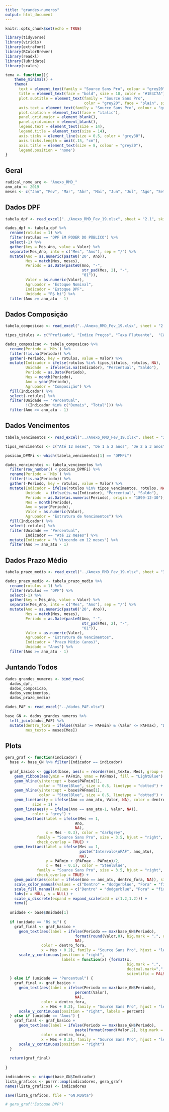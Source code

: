 ```yaml
---
title: "grandes-numeros"
output: html_document
---
```


```r
knitr::opts_chunk$set(echo = TRUE)

library(tidyverse)
library(viridis)
library(extrafont)
library(RColorBrewer)
library(readxl)
library(lubridate)
library(scales)

tema <- function(){
    theme_minimal() +
    theme(
      text = element_text(family = "Source Sans Pro", colour = "grey20"),
      title = element_text(face = "bold", size = 10, color = "#1E4C7A"), 
      plot.subtitle = element_text(family = "Source Sans Pro", 
                                   color = "grey20", face = "plain", size = 10),
      axis.text = element_text(family = "Source Sans Pro", colour = "grey20", size = 10),
      plot.caption = element_text(face = "italic"),
      panel.grid.major = element_blank(), 
      panel.grid.minor = element_blank(),
      legend.text = element_text(size = 14),
      legend.title = element_text(size = 14),
      axis.ticks = element_line(size = 0.5, color = "grey30"),
      axis.ticks.length = unit(.15, "cm"),
      axis.title = element_text(size = 8, colour = "grey20"),
      legend.position = 'none')
}

```

## Geral

```r
radical_nome_arq <- "Anexo_RMD_"
ano_atu <- 2019
meses <- c("Jan", "Fev", "Mar", "Abr", "Mai", "Jun", "Jul", "Ago", "Set", "Out", "Nov", "Dez")
```


## Dados DPF

```r
tabela_dpf <- read_excel("../Anexo_RMD_Fev_19.xlsx", sheet = "2.1", skip = 4)

dados_dpf <- tabela_dpf %>% 
  rename(rotulos = 1) %>%
  filter(rotulos == "DPF EM PODER DO PÚBLICO") %>%
  select(-1) %>%
  gather(key = Mes_Ano, value = Valor) %>%
  separate(Mes_Ano, into = c("Mes", "Ano"), sep = "/") %>%
  mutate(Ano = as.numeric(paste0('20', Ano)),
         Mes = match(Mes, meses),
         Periodo = as.Date(paste0(Ano, "-",
                                  str_pad(Mes, 2), "-",
                                  "01")),
         Valor = as.numeric(Valor),
         Agrupador = "Estoque Nominal",
         Indicador = "Estoque DPF",
         Unidade = "R$ bi") %>%
  filter(Ano >= ano_atu - 1)

```

## Dados Composição

```r
tabela_composicao <- read_excel("../Anexo_RMD_Fev_19.xlsx", sheet = "2.4", skip = 4)

tipos_titulos <- c("Prefixado",	"Índice Preços", "Taxa Flutuante",	"Câmbio",	"Demais",	"Total")

dados_composicao <- tabela_composicao %>%
  rename(Periodo = `Mês`) %>%
  filter(!is.na(Periodo)) %>%
  gather(-Periodo, key = rotulos, value = Valor) %>%
  mutate(Indicador = ifelse(rotulos %in% tipos_titulos, rotulos, NA),
         Unidade  = ifelse(is.na(Indicador), "Percentual", "Saldo"),
         Periodo = as.Date(Periodo),
         Mes = month(Periodo),
         Ano = year(Periodo),
         Agrupador = "Composição") %>%
  fill(Indicador) %>%
  select(-rotulos) %>%
  filter(Unidade == "Percentual", 
         !(Indicador %in% c("Demais", "Total"))) %>%
  filter(Ano >= ano_atu - 1)
```

## Dados Vencimentos

```r
tabela_vencimentos <- read_excel("../Anexo_RMD_Fev_19.xlsx", sheet = "3.1", skip = 6)

tipos_vencimentos <- c("Até 12 meses", "De 1 a 2 anos", "De 2 a 3 anos", "De 3 a 4 anos", "De 4 a 5 anos", "Acima de 5 anos", "Total") 

posicao_DPMFi <- which(tabela_vencimentos[1] == "DPMFi")

dados_vencimentos <- tabela_vencimentos %>%
  filter(row_number() < posicao_DPMFi) %>%
  rename(Periodo = `Mês`) %>%
  filter(!is.na(Periodo)) %>%
  gather(-Periodo, key = rotulos, value = Valor) %>%
  mutate(Indicador = ifelse(rotulos %in% tipos_vencimentos, rotulos, NA),
         Unidade  = ifelse(is.na(Indicador), "Percentual", "Saldo"),
         Periodo = as.Date(as.numeric(Periodo), origin = "1899-12-30"),
         Mes = month(Periodo),
         Ano = year(Periodo),
         Valor = as.numeric(Valor),
         Agrupador = "Estrutura de Vencimentos") %>%
  fill(Indicador) %>%
  select(-rotulos) %>%
  filter(Unidade == "Percentual", 
         Indicador == "Até 12 meses") %>%
  mutate(Indicador = "% Vincendo em 12 meses") %>%
  filter(Ano >= ano_atu - 1)

```

## Dados Prazo Médio

```r
tabela_prazo_medio <- read_excel("../Anexo_RMD_Fev_19.xlsx", sheet = "3.7", skip = 4)

dados_prazo_medio <- tabela_prazo_medio %>% 
  rename(rotulos = 1) %>%
  filter(rotulos == "DPF") %>%
  select(-1) %>%
  gather(key = Mes_Ano, value = Valor) %>%
  separate(Mes_Ano, into = c("Mes", "Ano"), sep = "/") %>%
  mutate(Ano = as.numeric(paste0('20', Ano)),
         Mes = match(Mes, meses),
         Periodo = as.Date(paste0(Ano, "-",
                                  str_pad(Mes, 2), "-",
                                  "01")),
         Valor = as.numeric(Valor),
         Agrupador = "Estrutura de Vencimentos",
         Indicador = "Prazo Médio (anos)",
         Unidade = "Anos") %>%
  filter(Ano >= ano_atu - 1)

```

## Juntando Todos

```r
dados_grandes_numeros <- bind_rows(
  dados_dpf,
  dados_composicao,
  dados_vencimentos,
  dados_prazo_medio)

dados_PAF <- read_excel("../dados_PAF.xlsx")

base_GN <- dados_grandes_numeros %>%
  left_join(dados_PAF) %>%
  mutate(dentro_fora = ifelse((Valor >= PAFmin) & (Valor <= PAFmax), "Dentro", "Fora"),
         mes_texto = meses[Mes])
```

## Plots

```r
gera_graf <- function(indicador) {
  base <- base_GN %>% filter(Indicador == indicador)
  
  graf_basico <- ggplot(base, aes(x = reorder(mes_texto, Mes), group = Ano, y = Valor)) +
    geom_ribbon(aes(ymin = PAFmin, ymax = PAFmax), fill = "LightBlue") +
    geom_hline(yintercept = base$PAFmin[1], 
               color = "SteelBlue", size = 0.5, linetype = "dotted") +
    geom_hline(yintercept = base$PAFmax[1], 
               color = "SteelBlue", size = 0.5, linetype = "dotted") +
    geom_line(aes(y = ifelse(Ano == ano_atu, Valor, NA), color = dentro_fora),
            size = 1) +
    geom_line(aes(y = ifelse(Ano == ano_atu-1, Valor, NA)),
            color = "grey") +
    geom_text(aes(label = ifelse(Mes == 1, 
                               Ano, 
                               NA),
                  x = Mes - 0.3), color = "darkgrey", 
              family = "Source Sans Pro", size = 3.5, hjust = "right", fontface = "italic",
              check_overlap = TRUE) +
    geom_text(aes(label = ifelse(Mes == 1, 
                                 paste("Intervalo\nPAF", ano_atu), 
                                 NA),
                  y = PAFmin + (PAFmax - PAFmin)/2,
                  x = Mes - 0.1), color = "SteelBlue", 
              family = "Source Sans Pro", size = 3.5, hjust = "right", fontface = "italic",
              check_overlap = TRUE) +
    geom_point(aes(color = ifelse(Ano == ano_atu, dentro_fora, NA)), size = 3) +
    scale_color_manual(values = c("Dentro" = "dodgerblue", "Fora" = "firebrick")) +
    scale_fill_manual(values = c("Dentro" = "dodgerblue", "Fora" = "firebrick")) +
    labs(x = NULL, y = NULL) +
    scale_x_discrete(expand = expand_scale(add = c(1.2,1.2))) +
    tema()
  
  unidade <- base$Unidade[1]
  
  if (unidade == "R$ bi") {
    graf_final <- graf_basico +
      geom_text(aes(label = ifelse(Periodo == max(base_GN$Periodo), 
                               format(round(Valor,0), big.mark = ".", decimal.mark = ","), 
                               NA),
                color = dentro_fora,
                x = Mes + 0.2), family = "Source Sans Pro", hjust = "left", size = 5) +
      scale_y_continuous(position = "right", 
                         labels = function(x) {format(x, 
                                                      big.mark = ".", 
                                                      decimal.mark=",", 
                                                      scientific = FALSE)})
  } else if (unidade == "Percentual") {
    graf_final <- graf_basico +
      geom_text(aes(label = ifelse(Periodo == max(base_GN$Periodo), 
                               percent(Valor), 
                               NA),
                color = dentro_fora,
                x = Mes + 0.2), family = "Source Sans Pro", hjust = "left", size = 5) +
      scale_y_continuous(position = "right", labels = percent)
  } else if (unidade == "Anos") {
    graf_final <- graf_basico +
      geom_text(aes(label = ifelse(Periodo == max(base_GN$Periodo), 
                               paste(format(round(Valor,2), big.mark = ".", decimal.mark = ","), "anos"), NA), 
                color = dentro_fora,
                x = Mes + 0.2), family = "Source Sans Pro", hjust = "left", size = 5) +
      scale_y_continuous(position = "right")    
  }
  
  return(graf_final)
  
}

indicadores <- unique(base_GN$Indicador)
lista_graficos <- purrr::map(indicadores, gera_graf)
names(lista_graficos) <- indicadores

save(lista_graficos, file = "GN.RData")

# gera_graf("Estoque DPF")

```

